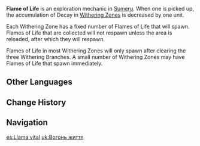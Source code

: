 {{Terminology Infobox
|image        = Flame of Life.png
|type         = Exploration
|region       = Sumeru
}}
'''Flame of Life''' is an exploration mechanic in [[Sumeru]]. When one is picked up, the accumulation of Decay in [[Withering Zone]]s is decreased by one unit.

Each Withering Zone has a fixed number of Flames of Life<!-- as in, the number is different for every Zone --> that will spawn. Flames of Life that are collected will not respawn unless the area is reloaded, after which they will respawn.

Flames of Life in most Withering Zones will only spawn after clearing the three Withering Branches. A small number of Withering Zones may have Flames of Life that spawn immediately.

==Other Languages==
{{Other Languages
|en      = Flame of Life
|zhs     = 生之火光
|zhs_rm  = Shēng zhī Huǒguāng
|zht     = 生之火光
|zht_rm  = Shēng zhī Huǒguāng
|zh_tl   = Firelight of Life
|ja      = 生命の火光
|ja_rm   = Seimei no Kakou{{Assumed}}
|ja_tl   = Firelight of Life
|ko      = {{tt|생명|生命}}의 불빛
|ko_rm   = Saengmyeong-ui Bulbit
|ko_tl   = Light of Life
|es      = Llama vital
|es_tl   = Vital Flame
|fr      = Flamme de vie
|fr_tl   = Flame of Life
|ru      = Пламя жизни
|ru_tl   = Flame of Life
|th      = เปลวไฟชีวิต
|th_rm   = 
|th_tl   = 
|vi      = Ánh Lửa Sự Sống
|vi_tl   = 
|de      = Flamme des Lebens
|de_tl   = Flame of Life
|id      = Flame of Life
|pt      = Chama de Vida
|pt_tl   = Flame of Life
|tr      = Yaşam Alevi
|tr_tl   = 
|it      = Fiamma Vitale
|it_tl   = 
}}

==Change History==
{{Change History|3.0}}
<!--
==References==
{{Reflist}}-->
==Navigation==
{{Exploration Navbox|Sumeru}}

[[es:Llama vital]]
[[uk:Вогонь життя]]